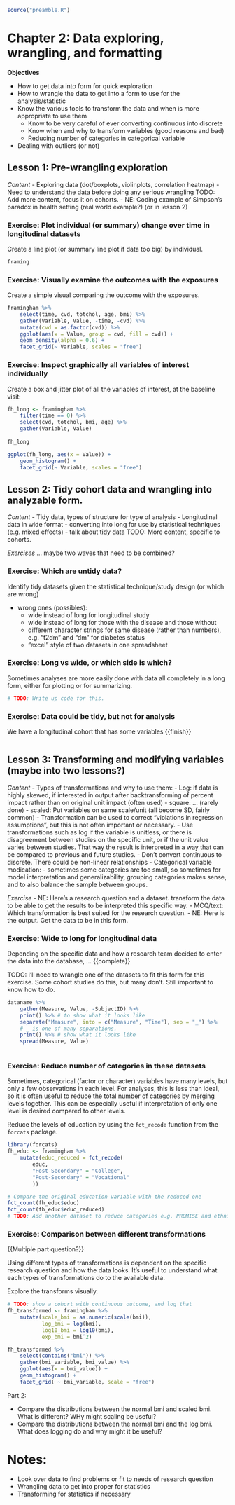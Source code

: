 ```r
source("preamble.R")
```

# Chapter 2: Data exploring, wrangling, and formatting

**Objectives**

- How to get data into form for quick exploration
- How to wrangle the data to get into a form to use for the analysis/statistic
- Know the various tools to transform the data and when is more appropriate to
use them
    - Know to be very careful of ever converting continuous into discrete
    - Know when and why to transform variables (good reasons and bad)
    - Reducing number of categories in categorical variable
- Dealing with outliers (or not)

## Lesson 1: Pre-wrangling exploration

*Content*
- Exploring data (dot/boxplots, violinplots, correlation heatmap)
    - Need to understand the data before doing any serious wrangling
TODO: Add more content, focus it on cohorts.
- NE: Coding example of Simpson's paradox in health setting (real world example?) (or in lesson 2)

### Exercise: Plot individual (or summary) change over time in longitudinal datasets

Create a line plot (or summary line plot if data too big) by individual.

```r
framing
```

### Exercise: Visually examine the outcomes with the exposures

Create a simple visual comparing the outcome with the exposures.

```r
framingham %>% 
    select(time, cvd, totchol, age, bmi) %>% 
    gather(Variable, Value, -time, -cvd) %>% 
    mutate(cvd = as.factor(cvd)) %>% 
    ggplot(aes(x = Value, group = cvd, fill = cvd)) +
    geom_density(alpha = 0.6) +
    facet_grid(~ Variable, scales = "free")
```

### Exercise: Inspect graphically all variables of interest individually

Create a box and jitter plot of all the variables of interest, at the baseline visit:

```r
fh_long <- framingham %>% 
    filter(time == 0) %>% 
    select(cvd, totchol, bmi, age) %>% 
    gather(Variable, Value)
    
fh_long

ggplot(fh_long, aes(x = Value)) +
    geom_histogram() +
    facet_grid(~ Variable, scales = "free")
```

## Lesson 2: Tidy cohort data and wrangling into analyzable form.

*Content*
- Tidy data, types of structure for type of analysis
- Longitudinal data in wide format
    - converting into long for use by statistical techniques (e.g. mixed effects)
    - talk about tidy data
TODO: More content, specific to cohorts.

*Exercises*
... maybe two waves that need to be combined?

### Exercise: Which are untidy data?

Identify tidy datasets given the statistical technique/study design
(or which are wrong)

- wrong ones (possibles):
    - wide instead of long for longitudinal study
    - wide instead of long for those with the disease and those without
    - different character strings for same disease (rather than numbers), e.g.
    "t2dm" and "dm" for diabetes status
    - "excel" style of two datasets in one spreadsheet

### Exercise: Long vs wide, or which side is which?

Sometimes analyses are more easily done with data all completely in a long
form, either for plotting or for summarizing.

```r
# TODO: Write up code for this.
```

### Exercise: Data could be tidy, but not for analysis

We have a longitudinal cohort that has some variables {{finish}}

```r

```

## Lesson 3: Transforming and modifying variables (maybe into two lessons?)

*Content*
- Types of transformations and why to use them:
    - Log: if data is highly skewed, if interested in output after
    backtransforming of percent impact rather than on original unit impact
    (often used)
    - square: ... (rarely done)
    - scaled: Put variables on same scale/unit (all become SD, fairly common)
    - Transformation can be used to correct "violations in regression
    assumptions", but this is not often important or necessary.
    - Use transformations such as log if the variable is unitless, or there is
    disagreement between studies on the specific unit, or if the unit value
    varies between studies. That way the result is interpreted in a way that 
    can be compared to previous and future studies.
    - Don't convert continuous to discrete. There could be non-linear relationships
- Categorical variable modication:
    - sometimes some categories are too small, so sometimes for model
    interpretation and generalizability, grouping categories makes sense,
    and to also balance the sample between groups.

*Exercise*
- NE: Here's a research question and a dataset. transform the data to be able to 
get the results to be interpreted this specific way.
- MCQ/text: Which transformation is best suited for the research question.
- NE: Here is the output. Get the data to be in this form.

### Exercise: Wide to long for longitudinal data

Depending on the specific data and how a research team decided to enter the data
into the database, ... {{complete}}

TODO: I'll need to wrangle one of the datasets to fit this form for this exercise.
Some cohort studies do this, but many don't. Still important to know how to do.

```r
dataname %>% 
    gather(Measure, Value, -SubjectID) %>%
    print() %>% # to show what it looks like
    separate("Measure", into = c("Measure", "Time"), sep = "_") %>%  
    # _ is one of many separations.
    print() %>% # show what it looks like
    spread(Measure, Value)
    
```

### Exercise: Reduce number of categories in these datasets

Sometimes, categorical (factor or character) variables have many levels, but only
a few observations in each level. For analyses, this is less than ideal, so it
is often useful to reduce the total number of categories by merging levels together.
This can be especially useful if interpretation of only one level is desired
compared to other levels.

Reduce the levels of education by using the `fct_recode` function from the 
`forcats` package.

```r
library(forcats)
fh_educ <- framingham %>% 
    mutate(educ_reduced = fct_recode(
        educ, 
        "Post-Secondary" = "College",
        "Post-Secondary" = "Vocational"
        ))

# Compare the original education variable with the reduced one
fct_count(fh_educ$educ)
fct_count(fh_educ$educ_reduced)
# TODO: Add another dataset to reduce categories e.g. PROMISE and ethnicity
```

### Exercise: Comparison between different transformations

{{Multiple part question?}}

Using different types of transformations is dependent on the specific research
question and how the data looks. It's useful to understand what each types of 
transformations do to the available data.

Explore the transforms visually.

```r
# TODO: show a cohort with continuous outcome, and log that
fh_transformed <- framingham %>% 
    mutate(scale_bmi = as.numeric(scale(bmi)),
           log_bmi = log(bmi),
           log10_bmi = log10(bmi),
           exp_bmi = bmi^2)

fh_transformed %>% 
    select(contains("bmi")) %>% 
    gather(bmi_variable, bmi_value) %>% 
    ggplot(aes(x = bmi_value)) +
    geom_histogram() +
    facet_grid( ~ bmi_variable, scale = "free")
```

Part 2:

- Compare the distributions between the normal bmi and scaled bmi. What is different? WHy might scaling be useful?
- Compare the distributions between the normal bmi and the log bmi. What does logging do and why might it be useful?

# Notes:

- Look over data to find problems or fit to needs of research question
- Wrangling data to get into proper for statistics
- Transforming for statistics if necessary
